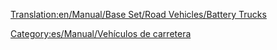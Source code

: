 [[Translation:en/Manual/Base Set/Road Vehicles/Battery Trucks]]

{{es/Manual/Base Set/Road Vehicles/Vehículo de carretera|nombre    = Camión de Pilas MightyMover
  |imagen    = en/Manual/Base Set/Road Vehicles/MightyMover Battery.gif
  |precio    = 9.594 € (4.797 £)
  |velocidad = 48 km/h (30 mph)
  |coste     = 842 € (421 £)
  |diseño    = 1936
  |duración  = 15
  |capacidad = 17 [[es/Manual/Base Set/Cargos/Pilas|pilas]]
}}
{{es/Manual/Base Set/Road Vehicles/Vehículo de carretera|nombre    = Camión de Pilas Powernaught
  |imagen    = en/Manual/Base Set/Road Vehicles/Powernaught Battery.gif
  |precio    = 12.054 € (6.027 £)
  |velocidad = 88 km/h (55 mph)
  |coste     = 1.574 € (787 £)
  |diseño    = 1975
  |duración  = 15
  |capacidad = 19 pilas
}}
{{es/Manual/Base Set/Road Vehicles/Vehículo de carretera|nombre    = Camión de Pilas Wizzowow
  |imagen    = en/Manual/Base Set/Road Vehicles/Wizzow Battery.gif
  |precio    = 12.874 € (6.437 £)
  |velocidad = 112 km/h (70 mph)
  |coste     = 2.640 € (1.125 £)
  |diseño    = 2018
  |duración  = 15
  |capacidad = 22 pilas
}}


[[Category:es/Manual/Vehículos de carretera]]